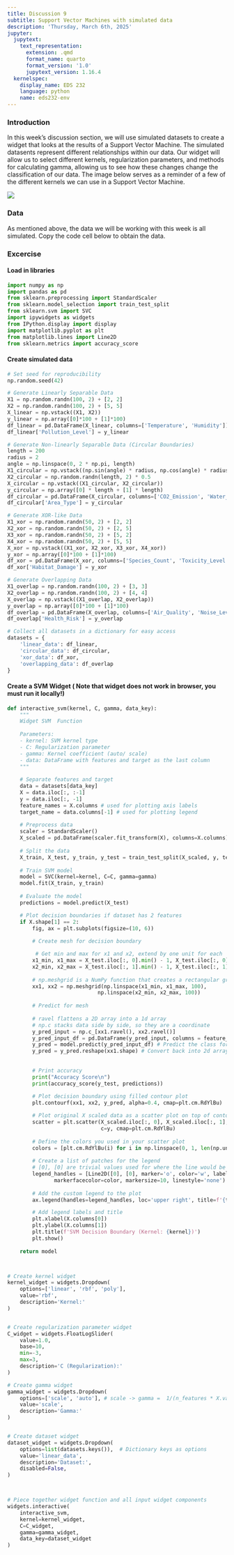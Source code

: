 ```yaml
---
title: Discussion 9
subtitle: Support Vector Machines with simulated data
description: 'Thursday, March 6th, 2025'
jupyter:
  jupytext:
    text_representation:
      extension: .qmd
      format_name: quarto
      format_version: '1.0'
      jupytext_version: 1.16.4
  kernelspec:
    display_name: EDS 232
    language: python
    name: eds232-env
---
```


### Introduction

In this week's discussion section, we will use simulated datasets to create a widget that looks at the results of a Support Vector Machine. The simulated datasents represent different relationships within our data. Our widget will allow us to select different kernels, regularization parameters, and methods for calculating gamma, allowing us to see how these changes change the classification of our data. The image below serves as a reminder of a few of the different kernels we can use in a Support Vector Machine. 

![](svm_kernels.png)

### Data 

As mentioned above, the data we will be working with this week is all simulated. Copy the code cell below to obtain the data. 

### Excercise

#### Load in libraries

```python
import numpy as np
import pandas as pd
from sklearn.preprocessing import StandardScaler
from sklearn.model_selection import train_test_split
from sklearn.svm import SVC
import ipywidgets as widgets
from IPython.display import display
import matplotlib.pyplot as plt
from matplotlib.lines import Line2D
from sklearn.metrics import accuracy_score
```

#### Create simulated data

```python
# Set seed for reproducibility
np.random.seed(42)

# Generate Linearly Separable Data
X1 = np.random.randn(100, 2) + [2, 2]
X2 = np.random.randn(100, 2) + [5, 5]
X_linear = np.vstack((X1, X2))
y_linear = np.array([0]*100 + [1]*100)
df_linear = pd.DataFrame(X_linear, columns=['Temperature', 'Humidity'])
df_linear['Pollution_Level'] = y_linear

# Generate Non-linearly Separable Data (Circular Boundaries)
length = 200
radius = 2
angle = np.linspace(0, 2 * np.pi, length)
X1_circular = np.vstack((np.sin(angle) * radius, np.cos(angle) * radius)).T + np.random.randn(length, 2) * 0.1
X2_circular = np.random.randn(length, 2) * 0.5
X_circular = np.vstack((X1_circular, X2_circular))
y_circular = np.array([0] * length + [1] * length)
df_circular = pd.DataFrame(X_circular, columns=['CO2_Emission', 'Water_Usage'])
df_circular['Area_Type'] = y_circular

# Generate XOR-like Data
X1_xor = np.random.randn(50, 2) + [2, 2]
X2_xor = np.random.randn(50, 2) + [2, 5]
X3_xor = np.random.randn(50, 2) + [5, 2]
X4_xor = np.random.randn(50, 2) + [5, 5]
X_xor = np.vstack((X1_xor, X2_xor, X3_xor, X4_xor))
y_xor = np.array([0]*100 + [1]*100)
df_xor = pd.DataFrame(X_xor, columns=['Species_Count', 'Toxicity_Level'])
df_xor['Habitat_Damage'] = y_xor

# Generate Overlapping Data
X1_overlap = np.random.randn(100, 2) + [3, 3]
X2_overlap = np.random.randn(100, 2) + [4, 4]
X_overlap = np.vstack((X1_overlap, X2_overlap))
y_overlap = np.array([0]*100 + [1]*100)
df_overlap = pd.DataFrame(X_overlap, columns=['Air_Quality', 'Noise_Level'])
df_overlap['Health_Risk'] = y_overlap

# Collect all datasets in a dictionary for easy access
datasets = {
    'linear_data': df_linear,
    'circular_data': df_circular,
    'xor_data': df_xor,
    'overlapping_data': df_overlap
}
```

#### Create a SVM Widget ( Note that widget does not work in browser, you must run it locally!) 

```python
def interactive_svm(kernel, C, gamma, data_key):
    """
    Widget SVM  Function 
    
    Parameters:
    - kernel: SVM kernel type
    - C: Regularization parameter
    - gamma: Kernel coefficient (auto/ scale)
    - data: DataFrame with features and target as the last column
    """
    
    # Separate features and target
    data = datasets[data_key]
    X = data.iloc[:, :-1]
    y = data.iloc[:, -1]
    feature_names = X.columns # used for plotting axis labels
    target_name = data.columns[-1] # used for plotting legend 
    
    # Preprocess data
    scaler = StandardScaler()
    X_scaled = pd.DataFrame(scaler.fit_transform(X), columns=X.columns)
    
    # Split the data
    X_train, X_test, y_train, y_test = train_test_split(X_scaled, y, test_size=0.3, random_state=42)
    
    # Train SVM model
    model = SVC(kernel=kernel, C=C, gamma=gamma)
    model.fit(X_train, y_train)
    
    # Evaluate the model
    predictions = model.predict(X_test)

    # Plot decision boundaries if dataset has 2 features
    if X.shape[1] == 2:
        fig, ax = plt.subplots(figsize=(10, 6)) 
        
        # Create mesh for decision boundary

         # Get min and max for x1 and x2, extend by one unit for each
        x1_min, x1_max = X_test.iloc[:, 0].min() - 1, X_test.iloc[:, 0].max() + 1
        x2_min, x2_max = X_test.iloc[:, 1].min() - 1, X_test.iloc[:, 1].max() + 1
        
        # np.meshgrid is a NumPy function that creates a rectangular grid from coordinate arrays
        xx1, xx2 = np.meshgrid(np.linspace(x1_min, x1_max, 100),
                             np.linspace(x2_min, x2_max, 100))
        
        # Predict for mesh
        
        # ravel flattens a 2D array into a 1d array
        # np.c stacks data side by side, so they are a coordinate
        y_pred_input = np.c_[xx1.ravel(), xx2.ravel()] 
        y_pred_input_df = pd.DataFrame(y_pred_input, columns = feature_names[:2]) # make into dataframe to predict
        y_pred = model.predict(y_pred_input_df) # Predict the class for each point in the meshgrid
        y_pred = y_pred.reshape(xx1.shape) # Convert back into 2d array that matches shape of mesh grid in order to create contour plot
        
        
        # Print accuracy
        print("Accuracy Score\n")
        print(accuracy_score(y_test, predictions))
        
        # Plot decision boundary using filled contour plot
        plt.contourf(xx1, xx2, y_pred, alpha=0.4, cmap=plt.cm.RdYlBu)

        # Plot original X scaled data as a scatter plot on top of contour plot
        scatter = plt.scatter(X_scaled.iloc[:, 0], X_scaled.iloc[:, 1], 
                              c=y, cmap=plt.cm.RdYlBu) 
        
        # Define the colors you used in your scatter plot
        colors = [plt.cm.RdYlBu(i) for i in np.linspace(0, 1, len(np.unique(y)))]
        
        # Create a list of patches for the legend
        # [0], [0] are trivial values used for where the line would be drawn in the Line2d function
        legend_handles = [Line2D([0], [0], marker='o', color='w', label=f'{label}',
               markerfacecolor=color, markersize=10, linestyle='none') for color, label in zip(colors, np.unique(y))]
        
        # Add the custom legend to the plot
        ax.legend(handles=legend_handles, loc='upper right', title=f'{target_name}')

        # Add legend labels and title
        plt.xlabel(X.columns[0])
        plt.ylabel(X.columns[1])
        plt.title(f'SVM Decision Boundary (Kernel: {kernel})')
        plt.show()
    
    return model



# Create kernel widget
kernel_widget = widgets.Dropdown(
    options=['linear', 'rbf', 'poly'], 
    value='rbf', 
    description='Kernel:'
)


# Create regularization parameter widget
C_widget = widgets.FloatLogSlider(
    value=1.0, 
    base=10, 
    min=-3, 
    max=3, 
    description='C (Regularization):'
)

# Create gamma widget
gamma_widget = widgets.Dropdown(
    options=['scale', 'auto'], # scale -> gamma =  1/(n_features * X.var()) , auto -> gamma =  1 / n_features
    value='scale', 
    description='Gamma:'
)


# Create dataset widget
dataset_widget = widgets.Dropdown(
    options=list(datasets.keys()),  # Dictionary keys as options
    value='linear_data', 
    description='Dataset:',
    disabled=False,
)



# Piece together widget function and all input widget components 
widgets.interactive(
    interactive_svm, 
    kernel=kernel_widget, 
    C=C_widget, 
    gamma=gamma_widget,
    data_key=dataset_widget 
)
```
